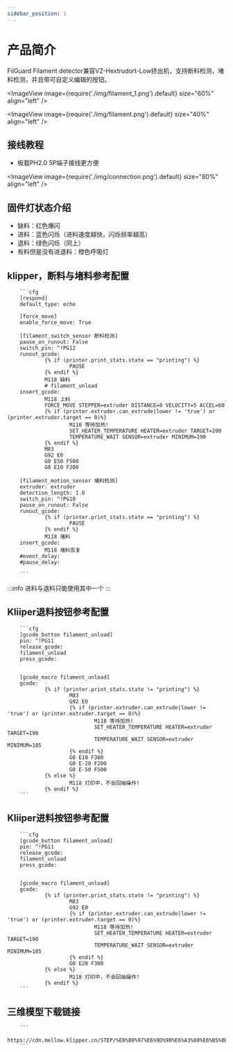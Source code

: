 ```yaml
---
sidebar_position: 1
---
```




# 产品简介

  FilGuard Filament detector兼容VZ-Hextrudort-Low挤出机，支持断料检测，堵料检测，并且带可自定义编辑的按钮。

<ImageView image={require('./img/filament_1.png').default} size="60%" align="left" />
 
<ImageView image={require('./img/filament.png').default} size="40%" align="left" />

## 接线教程

* 板载PH2.0 5P端子接线更方便

<ImageView image={require('./img/connection.png').default} size="80%" align="left" />

## 固件灯状态介绍

* 缺料：红色爆闪
* 进料：蓝色闪烁（进料速度越快，闪烁频率越高）
* 退料：绿色闪烁（同上）
* 有料但是没有进退料：橙色呼吸灯

## klipper，断料与堵料参考配置

        ```cfg
        [respond]
        default_type: echo

        [force_move]
        enable_force_move: True

        [filament_switch_sensor 断料检测]
        pause_on_runout: False
        switch_pin: ^!PG12
        runout_gcode:
                {% if (printer.print_stats.state == "printing") %}
                        PAUSE
                {% endif %}
                M118 缺料
                # filament_unload
        insert_gcode:
                M118 上料
                FORCE_MOVE STEPPER=extruder DISTANCE=8 VELOCITY=5 ACCEL=60
                {% if (printer.extruder.can_extrude|lower != 'true') or (printer.extruder.target == 0)%}
                        M118 等待加热!
                        SET_HEATER_TEMPERATURE HEATER=extruder TARGET=200
                        TEMPERATURE_WAIT SENSOR=extruder MINIMUM=190
                {% endif %}
                M83
                G92 E0
                G0 E50 F500
                G0 E10 F200

        [filament_motion_sensor 堵料检测]
        extruder: extruder
        detection_length: 1.0
        switch_pin: ^!PG10
        pause_on_runout: False
        runout_gcode:
                {% if (printer.print_stats.state == "printing") %}
                        PAUSE
                {% endif %}
                M118 堵料
        insert_gcode:
                M118 堵料恢复
        #event_delay:
        #pause_delay:

        ```

:::info
进料与退料只能使用其中一个
:::

## Kliiper退料按钮参考配置
        ```cfg
        [gcode_button filament_unload]
        pin: ^!PG11
        release_gcode:
        filament_unload
        press_gcode:


        [gcode_macro filament_unload]
        gcode:
                {% if (printer.print_stats.state != "printing") %}
                        M83
                        G92 E0
                        {% if (printer.extruder.can_extrude|lower != 'true') or (printer.extruder.target == 0)%}
                                M118 等待加热!
                                SET_HEATER_TEMPERATURE HEATER=extruder TARGET=190
                                TEMPERATURE_WAIT SENSOR=extruder MINIMUM=185
                        {% endif %}
                        G0 E10 F300
                        G0 E-20 F200
                        G0 E-50 F500
                {% else %}
                        M118 打印中，不会回抽操作!
                {% endif %}
        ```


## Kliiper进料按钮参考配置

        ```cfg
        [gcode_button filament_unload]
        pin: ^!PG11
        release_gcode:
        filament_unload
        press_gcode:


        [gcode_macro filament_unload]
        gcode:
                {% if (printer.print_stats.state != "printing") %}
                        M83
                        G92 E0
                        {% if (printer.extruder.can_extrude|lower != 'true') or (printer.extruder.target == 0)%}
                                M118 等待加热!
                                SET_HEATER_TEMPERATURE HEATER=extruder TARGET=190
                                TEMPERATURE_WAIT SENSOR=extruder MINIMUM=185
                        {% endif %}
                        G0 E20 F300
                {% else %}
                        M118 打印中，不会回抽操作!
                {% endif %}
        ```


## 三维模型下载链接

        ```
        https://cdn.mellow.klipper.cn/STEP/%E8%80%97%E6%9D%90%E6%A3%80%E6%B5%8B.STEP
        ```